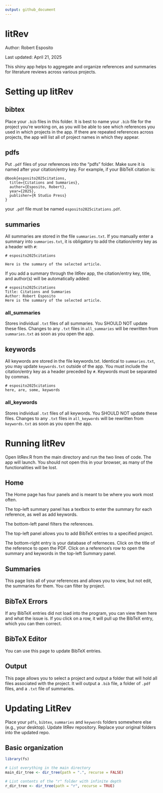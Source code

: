 ```yaml
---
output: github_document
---
```


# litRev
Author: Robert Esposito

Last updated: April 21, 2025

This shiny app helps to aggregate and organize references and summaries for literature reviews across various projects.

# Setting up litRev

## bibtex

Place your `.bib` files in this folder. It is best to name your `.bib` file for the project you're working on, as you will be able to see which references you used in which projects in the app. If there are repeated references across projects, the app will list all of project names in which they appear.

## pdfs

Put `.pdf` files of your references into the "pdfs" folder. Make sure it is named after your citation/entry key. For example, if your BibTeX citation is:

```
@book{esposito2025citations,
  title={Citations and Summaries},
  author={Esposito, Robert},
  year={2025},
  publisher={R Studio Press}
}
```

your `.pdf` file must be named `esposito2025citations.pdf`.

## summaries

All summaries are stored in the file `summaries.txt`. If you manually enter a summary into `summaries.txt`, it is obligatory to add the citation/entry key as a header with `#`:

```
# esposito2025citations

Here is the summary of the selected article.
```

If you add a summary through the litRev app, the citation/entry key, title, and author(s) will be automatically added:

```
# esposito2025citations
Title: Citations and Summaries
Author: Robert Esposito
Here is the summary of the selected article.
```

### all_summaries

Stores individual `.txt` files of all summaries. You SHOULD NOT update these files. Changes to any `.txt` files in `all_summaries` will be rewritten from `summaries.txt` as soon as you open the app.

## keywords

All keywords are stored in the file keywords.txt. Identical to `summaries.txt`, you may update `keywords.txt` outside of the app. You must include the citation/entry key as a header preceded by `#`. Keywords must be separated by commas.

```
# esposito2025citations
here, are, some, keywords
```

### all_keywords

Stores individual `.txt` files of all keywords. You SHOULD NOT update these files. Changes to any `.txt` files in `all_keywords` will be rewritten from `keywords.txt` as soon as you open the app.

# Running litRev

Open litRev.R from the main directory and run the two lines of code. The app will launch. You should not open this in your browser, as many of the functionalities will be lost.

## Home

The Home page has four panels and is meant to be where you work most often.

The top-left summary panel has a textbox to enter the summary for each reference, as well as add keywords.

The bottom-left panel filters the references.

The top-left panel allows you to add BibTeX entries to a specified project.

The bottom-right entry is your database of referneces. Click on the title of the reference to open the PDF. Click on a reference's row to open the summary and keywords in the top-left Summary panel.

## Summaries

This page lists all of your references and allows you to view, but not edit, the summaries for them. You can filter by project.

## BibTeX Errors

If any BibTeX entries did not load into the program, you can view them here and what the issue is. If you click on a row, it will pull up the BibTeX entry, which you can then correct.

## BibTeX Editor

You can use this page to update BibTeX entries.

## Output

This page allows you to select a project and output a folder that will hold all files associated with the project. It will output a `.bib` file, a folder of `.pdf` files, and a `.txt` file of summaries.

# Updating LitRev

Place your `pdfs`, `bibtex`, `summaries` and `keywords` folders somewhere else (e.g., your desktop). Update litRev repository. Replace your original folders into the updated repo.

## Basic organization

```r
library(fs)

# List everything in the main directory
main_dir_tree <- dir_tree(path = ".", recurse = FALSE)

# List contents of the "r" folder with infinite depth
r_dir_tree <- dir_tree(path = "r", recurse = TRUE)
```
